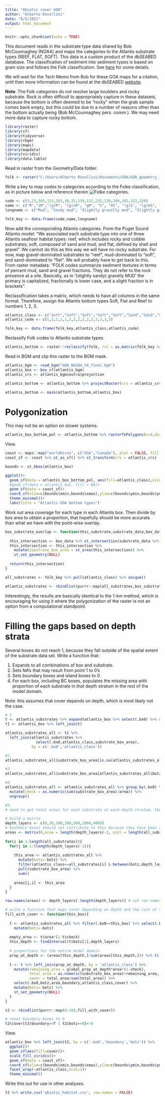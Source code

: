 ```yaml
---
title: "Abiotic cover GOA"
author: "Alberto Rovellini"
date: "8/5/2021"
output: html_document
---
```


```r
knitr::opts_chunk$set(echo = TRUE)
```

This document reads in the substrate type data shared by Bob McCounnaghey (NOAA) and maps the categories to the Atlantis substrate types (REEF, FLAT, SOFT). This data is a custom product of the dbSEABED database. The classification of sediment into sediment types is based on grain size and follows the Folk classification. See [here](https://www.researchgate.net/publication/284511408_BGS_detailed_explanation_of_seabed_sediment_modified_folk_classification)
for some details.

We will wait for the Tech Memo from Bob for these GOA maps for a citation, until then more information can be found at the dbSEABED [website](https://instaar.colorado.edu/~jenkinsc/dbseabed/).

__Note__: The Folk categories do not resolve large boulders and rocky substrate. Rock is often difficult to appropriately capture in these datasets, because the bottom is often deemed to be "rocky" when the grab sample comes back empty, but this could be due to a number of reasons other than the bottom actually being (Bob McCounnaghey pers. comm.). We may need more data to capture rocky bottom.

```r
library(raster)
library(sf)
library(tidyverse)
library(rbgm)
library(maps)
library(mapdata)
library(viridis)
library(data.table)
```

Read in raster from the Geometry/Data folder.
```r
folk <- raster("C:/Users/Alberto Rovellini/Documents/GOA/GOA_geometry_11Nov2021/Data/substrates/goa_FOLKcoda1.tif")
```

Write a key to map codes to categories according to the Folke classification, as in picture below and reference therein ![Folke categories](Images/long_BGS_FOLK.png).
```r
code <- c(3,23,103,123,203,30,32,130,132,232,230,300,302,322,320)
name <- c("M","sM","(g)M", "(g)sM", "gM", "S", "mS", "(g)S", "(g)mS", "gmS", "gS", "G", "mG", "msG", "sG")
longname <- c("Mud", "Sandy mud", "Slightly gravelly mud", "Slightly gravelly sandy mud", "Gravelly mud", "Sand", "Muddy sand", "Slightly gravelly sand", "Slightly gravelly muddy sand", "Gravelly muddy sand", "Gravelly sand", "Gravel", "Muddy gravel", "Muddy sandy gravel", "Sandy gravel")

folk_key <- data.frame(code,name,longname)
```

Now add the corresponding Atlantis categories. From the Puget Sound Atlantis model: "We associated each substrate type into one of three Atlantis seafloor habitat types: reef, which includes rocky and cobble substrates; soft, composed of sand and mud; and flat, defined by shell and gravel". We cannot do this as this way we will have no rocky substrate. For now, map gravel-dominated substrates to "reef", mud-dominated to "soft", and sand-dominated to "flat". We will probably have to get back to this.  From raster metadata: "FOLK codes summarize sediment textures in terms of percent mud, sand and gravel fractions. They do not refer to the rock presence at a site. Basically, as in ‘(slightly sandy) gravelly MUD’ the primary is capitalized, fractionally is lower case, and a slight fraction is in brackets".

Reclassification takes a matrix, which needs to have all columns in the same format. Therefore, assign the Atlantis bottom types Soft, Flat and Reef to numbers 1, 2, 3.
```r
atlantis_class <- c("Soft","Soft","Soft","Soft","Soft","Sand","Sand","Sand","Sand","Sand","Sand","Reef","Reef","Reef","Reef")
atlantis_code <- c(1,1,1,1,1,2,2,2,2,2,2,3,3,3,3)

folk_key <- data.frame(folk_key,atlantis_class,atlantis_code)
```

Reclassify Folk codes to Atlantis substrate types.
```r
atlantis_bottom <- raster::reclassify(folk, rcl = as.matrix(folk_key %>% select(code,atlantis_code)))
```

Read in BGM and clip this raster to the BGM mask.
```r
atlantis_bgm <- read_bgm("GOA_WGS84_V4_final.bgm")
atlantis_box <- box_sf(atlantis_bgm)
atlantis_crs <- atlantis_bgm$extra$projection
```

```r
atlantis_bottom <- atlantis_bottom %>% projectRaster(crs = atlantis_crs, method = "ngb")

atlantis_bottom <- mask(atlantis_bottom,atlantis_box)
```

# Polygonization

This may not be an option on slower systems.
```r
atlantis_box_bottom_pol <- atlantis_bottom %>% rasterToPolygons(n=4,dissolve=TRUE) %>%  st_as_sf(crs = atlantis_crs) %>%  set_names('bottom','geometry') %>% left_join(folk_key %>% select(atlantis_class,atlantis_code) %>% distinct(), by=c('bottom'='atlantis_code'))
```

View.
```r
coast <- maps::map("worldHires", c("USA","Canada"), plot = FALSE, fill = TRUE)
coast_sf <- coast %>% st_as_sf() %>% st_transform(crs = atlantis_crs)

bounds <- st_bbox(atlantis_box)

ggplot()+
  geom_sf(data = atlantis_box_bottom_pol, aes(fill=atlantis_class),size=.05)+
  #geom_sf(data = atlantis_box, fill = NA)+
  geom_sf(data = coast_sf)+
  coord_sf(xlim=c(bounds$xmin,bounds$xmax),ylim=c(bounds$ymin,bounds$ymax))+
  theme_minimal()+
  labs(title = "Atlantis GOA bottom types")

```

Work out area coverage for each type in each Atlantis box. Then divide by box area to obtain a proportion, that hopefully should be more accurate than what we have with the point-wise overlay.
```r
box_substrate_overlap <- function(this_substrate,substrate_data,box_data){
  
  this_intersection <- box_data %>% st_intersection(substrate_data %>% filter(atlantis_class==this_substrate))
  this_intersection <- this_intersection %>% 
    mutate(substrate_box_area = st_area(this_intersection)) %>%
    st_set_geometry(NULL) 
  
  return(this_intersection)
}

all_substrates <- folk_key %>% pull(atlantis_class) %>% unique()

atlantis_substrates <- rbindlist(purrr::map(all_substrates,box_substrate_overlap,substrate_data=atlantis_box_bottom_pol,box_data=atlantis_box))
```

Interestingly, the results are basically identical to the 1-km method, which is encouraging for using it where the polygonization of the raster is not an option from a computational standpoint.

# Filling the gaps based on depth strata

Several boxes do not reach 1, because they fall outside of the spatial extent of the substrate data set. Write a function that:

1. Expands to all combinations of box and substrate.
2. Sets NA's that may result from point 1 to 0's
3. Sets boundary boxes and island boxes to 0.
4. For each box, including BC boxes, populates the missing area with proportion of each substrate in that depth stratum in the rest of the model domain.

Note: this assumes that cover depends on depth, which is most likely not the case.
```r
# 1
t <- atlantis_substrates %>% expand(atlantis_box %>% select(.bx0) %>% st_set_geometry(NULL),atlantis_class)
t1 <- atlantis_box %>% left_join(t)

atlantis_substrates_all <- t1 %>% 
  left_join(atlantis_substrates %>% 
              select(.bx0,atlantis_class,substrate_box_area), 
            by = c('.bx0','atlantis_class'))

#2.
atlantis_substrates_all$substrate_box_area[is.na(atlantis_substrates_all$substrate_box_area)]<-0

#3.
atlantis_substrates_all$substrate_box_area[atlantis_substrates_all$botz==0 | atlantis_substrates_all$boundary==T]<-0

#4.
atlantis_substrates_all <- atlantis_substrates_all %>% group_by(.bx0) %>%
  mutate(check = as.numeric(sum(substrate_box_area)/area)) %>%
  ungroup()

#5.
# need to get total areas for each substrate at each depth stratum, then assign those proportion to the remainder of the area that is missing from each box.

# build a matrix
depth_layers <- c(0,30,100,200,500,1000,4000)
# boundary boxes should not contribute to this because they have been zeroed. HOWEVER, at the end of this chunk they will need to be reset to 0 once more
areas <- matrix(0,nrow = length(depth_layers)-1, ncol = length(all_substrates)) %>% data.frame() %>% set_names(all_substrates)
 
for(i in 1:length(all_substrates)){
  for(j in 1:(length(depth_layers)-1)){
    
    this_area <- atlantis_substrates_all %>% 
      mutate(botz=-botz) %>%
      filter(atlantis_class==all_substrates[i] & between(botz,depth_layers[j],depth_layers[j+1])) %>%
      pull(substrate_box_area) %>% 
      sum()
    
    areas[j,i] <- this_area
  }
}

row.names(areas) <- depth_layers[-length(depth_layers)] # set row names to be the depth breaks

# write a function that maps cover depending on depth and the rest of the model
fill_with_cover <- function(this_box){
  
  t <- atlantis_substrates_all %>% filter(.bx0==this_box) %>% select(.bx0,botz,boundary,area,atlantis_class,substrate_box_area,check) %>%
    mutate(botz=-botz)
  
  empty_area <- t$area*(1-t$check)
  this_depth <- findInterval(t$botz[1],depth_layers)
  
  # proportions for the entire model domain
  prop_at_depth <- (areas[this_depth,]/sum(areas[this_depth,])) %>% t() %>% data.frame() %>% rownames_to_column() %>% setnames(c('atlantis_class','global_prop_at_depth')) 
  
  t <- t %>% left_join(prop_at_depth, by = 'atlantis_class') %>%
    mutate(remaining_area = global_prop_at_depth*area*(1-check),
           total_area = as.numeric(substrate_box_area)+remaining_area,
           cover = total_area/sum(total_area)) %>%
    select(.bx0,botz,area,boundary,atlantis_class,cover) %>%
    mutate(botz=-botz) %>%
    st_set_geometry(NULL)
  t
}

t2 <- rbindlist(purrr::map(0:108,fill_with_cover))

# reset boundary boxes to 0
t2$cover[t2$boundary==T | t2$botz==0]<-0
```

View.
```r
atlantis_box %>% left_join(t2, by = c('.bx0','boundary','botz')) %>%
  ggplot()+
  geom_sf(aes(fill=cover))+
  scale_fill_viridis()+
  geom_sf(data = coast_sf)+
  coord_sf(xlim=c(bounds$xmin,bounds$xmax),ylim=c(bounds$ymin,bounds$ymax))+
  facet_wrap(~atlantis_class,ncol=1)+
  theme_minimal()
```

Write this out for use in other analyses.
```r
t2 %>% write.csv('abiotic_habitat.csv', row.names = FALSE)
```

